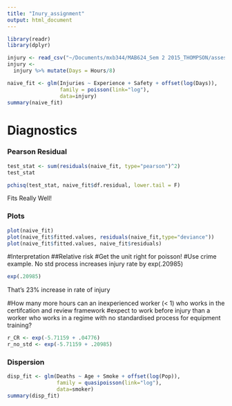 ```yaml
---
title: "Inury_assignment"
output: html_document
---
```

```r

library(readr)
library(dplyr)

injury <- read_csv("~/Documents/mxb344/MAB624_Sem 2 2015_THOMPSON/assessment/assignment_4/injuries.csv")
injury <- 
  injury %>% mutate(Days = Hours/8)

naive_fit <- glm(Injuries ~ Experience + Safety + offset(log(Days)),
                 family = poisson(link="log"),
                 data=injury)
summary(naive_fit)
```

# Diagnostics
### Pearson Residual
```r
test_stat <- sum(residuals(naive_fit, type="pearson")^2)
test_stat
```
```r
pchisq(test_stat, naive_fit$df.residual, lower.tail = F)
```
Fits Really Well!

### Plots
```r
plot(naive_fit)
plot(naive_fit$fitted.values, residuals(naive_fit,type="deviance"))
plot(naive_fit$fitted.values, naive_fit$residuals)
```


#Interpretation
##Relative risk
#Get the unit right for poisson!
#Use crime example.
No std process increases injury rate by exp(.20985)
```r
exp(.20985) 
```
That's 23% increase in rate of injury

#How many more hours can an inexperienced worker (< 1) who works in the certifcation and review framework
#expect to work before injury than a worker who works in a regime with no standardised process for equipment training?
```r
r_CR <- exp(-5.71159 + .04776)
r_no_std <- exp(-5.71159 + .20985)
```

### Dispersion
```r
disp_fit <- glm(Deaths ~ Age + Smoke + offset(log(Pop)),
                family = quasipoisson(link="log"),
                data=smoker)
summary(disp_fit)
```


